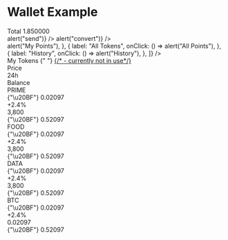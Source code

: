 

<Meta title="Example/Wallet" />

# Wallet Example

<Canvas>
    <div className="bg-slate-100 w-full h-full p-4 space-y-4">
        <div className="space-y-0.5">
            <Card roundType="none">
                <div className="flex items-center space-x-4">
                    <div>
                        <Glyph
                            color="text-white"
                            bgColor="bg-orange-400"
                            hex
                            size="xl"
                            chars="₿"
                            isStatic
                        />
                    </div>
                    <div>
                        <Text size="xs">Total</Text>
                        <Text size="3xl" type="strong" bold>
                            1.850000
                        </Text>
                    </div>
                    <div className="flex flex-1 px-8 space-x-8 justify-end">
                        <ActionButton
                            label="Send"
                            Icon={BsArrowUp}
                            onClick={() => alert("send")}
                        />
                        <ActionButton
                            label="Convert"
                            Icon={FaExchangeAlt}
                            onClick={() => alert("convert")}
                        />
                    </div>
                </div>
            </Card>
            <Card roundType="none" noPadding>
                <Tabs
                    selectedIndex={0}
                    options={[
                        {
                            label: "My Tokens",
                            onClick: () => alert("My Points"),
                        },
                        {
                            label: "All Tokens",
                            onClick: () => alert("All Points"),
                        },
                        {
                            label: "History",
                            onClick: () => alert("History"),
                        },
                    ]}
                />
            </Card>
        </div>
        <Card roundType="none" noPadding>
            <div className="flex w-full justify-between p-4">
                <Text size="xl" bold>
                    <Text size="xl" type="strong" span>
                        My Tokens
                    </Text>{" "}
                </Text>
                <a href="#" className="text-2xl text-gray-400">
                    {/*<FaCog /> - currently not in use*/}
                </a>
            </div>
            <div className="flex flex-row border-slate-100 border-b text-slate-400 text-xs pl-4 pr-4">
                <div className="basis-16"></div>
                <div className="basis-1/3">Price</div>
                <div className="basis-1/3 text-center">24h</div>
                <div className="basis-1/3 text-right">Balance</div>
            </div>
            <div className="flex flex-row border-slate-100 border-b pt-3 pb-2 pl-4 pr-4 text-sm hover:bg-slate-50">
                <div className="basis-16">
                    <Glyph
                        color="text-white"
                        bgColor="bg-slate-400"
                        hex
                        size="lg"
                        chars="ƒ’"
                        isStatic
                    />
                </div>
                <div className="basis-1/3">
                    <label>PRIME</label>
                    <div>{"\u20BF"} 0.02097</div>
                </div>
                <div className="basis-1/3 text-center m-auto text-emerald-500">
                    +2.4%
                </div>
                <div className="basis-1/3 text-right">
                    3,800
                    <br />
                    {"\u20BF"} 0.52097
                </div>
            </div>
            <div className="flex flex-row border-slate-100 border-b pt-3 pb-2 pl-4 pr-4 text-sm hover:bg-slate-50">
                <div className="basis-16">
                    <Glyph
                        color="text-white"
                        bgColor="bg-violet-500"
                        hex
                        size="lg"
                        Icon={FaHamburger}
                        isStatic
                    />
                </div>
                <div className="basis-1/3">
                    <label>FOOD</label>
                    <div>{"\u20BF"} 0.02097</div>
                </div>
                <div className="basis-1/3 text-center m-auto text-emerald-500">
                    +2.4%
                </div>
                <div className="basis-1/3 text-right">
                    3,800
                    <br />
                    {"\u20BF"} 0.52097
                </div>
            </div>
            <div className="flex flex-row border-slate-100 border-b pt-3 pb-2 pl-4 pr-4 text-sm hover:bg-slate-50">
                <div className="basis-16">
                    <Glyph
                        color="text-white"
                        bgColor="bg-green-500"
                        hex
                        size="lg"
                        Icon={FaDatabase}
                        isStatic
                    />
                </div>
                <div className="basis-1/3">
                    <label>DATA</label>
                    <div>{"\u20BF"} 0.02097</div>
                </div>
                <div className="basis-1/3 text-center m-auto text-emerald-500">
                    +2.4%
                </div>
                <div className="basis-1/3 text-right">
                    3,800
                    <br />
                    {"\u20BF"} 0.52097
                </div>
            </div>
            <div className="flex flex-row border-slate-100 border-b pt-3 pb-2 pl-4 pr-4 text-sm hover:bg-slate-50">
                <div className="basis-16">
                    <Glyph
                        color="text-white"
                        bgColor="bg-orange-400"
                        hex
                        size="lg"
                        chars="₿"
                        isStatic
                    />
                </div>
                <div className="basis-1/3">
                    <label>BTC</label>
                    <div>{"\u20BF"} 0.02097</div>
                </div>
                <div className="basis-1/3 text-center m-auto text-emerald-500">
                    +2.4%
                </div>
                <div className="basis-1/3 text-right">
                    0.02097
                    <br />
                    {"\u20BF"} 0.52097
                </div>
            </div>
        </Card>
    </div>
</Canvas>
